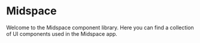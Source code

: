 
<Meta title="Example/Introduction" />

# Midspace

Welcome to the Midspace component library. Here you can find a collection of UI components used in the Midspace app.
